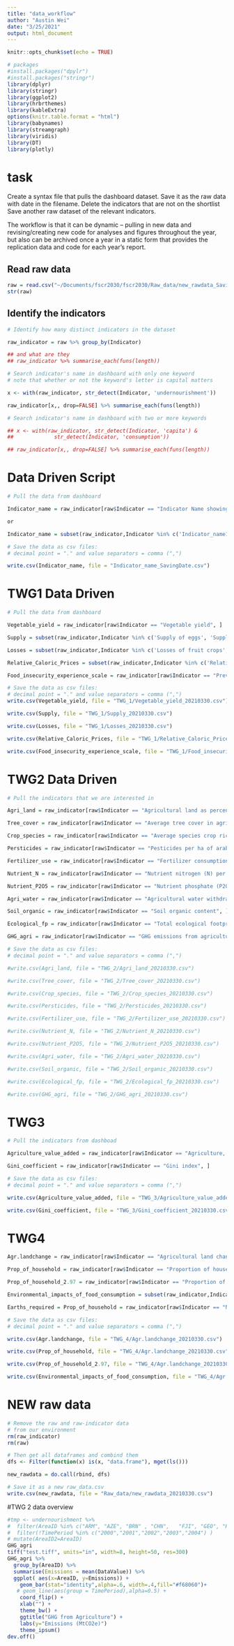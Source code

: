 ```yaml
---
title: "data_workflow"
author: "Austin Wei"
date: "3/25/2021"
output: html_document
---
```


```r
knitr::opts_chunk$set(echo = TRUE)
```


```r
# packages
#install.packages("dpylr")
#install.packages("stringr")
library(dplyr)
library(stringr)
library(ggplot2)
library(hrbrthemes)
library(kableExtra)
options(knitr.table.format = "html")
library(babynames)
library(streamgraph)
library(viridis)
library(DT)
library(plotly)
```

# task

Create a syntax file that pulls the dashboard dataset. 
Save it as the raw data with date in the filename. 
Delete the indicators that are not on the shortlist 
Save another raw dataset of the relevant indicators.

The workflow is that it can be dynamic – pulling in new data and revising/creating new code for analyses and figures throughout the year, but also can be archived once a year in a static form that provides the replication data and code for each year’s report.

## Read raw data
```r
raw = read.csv("~/Documents/fscr2030/fscr2030/Raw_data/new_rawdata_SavingDate.csv")
str(raw)
```

## Identify the indicators
```r
# Identify how many distinct indicators in the dataset

raw_indicator = raw %>% group_by(Indicator)

## and what are they
## raw_indicator %>% summarise_each(funs(length))

# Search indicator's name in dashboard with only one keyword
# note that whether or not the keyword's letter is capital matters

x <- with(raw_indicator, str_detect(Indicator, 'undernourishment')) 

raw_indicator[x,, drop=FALSE] %>% summarise_each(funs(length))

# Search indicator's name in dashboard with two or more keywords

## x <- with(raw_indicator, str_detect(Indicator, 'capita') &
##             str_detect(Indicator, 'consumption'))

## raw_indicator[x,, drop=FALSE] %>% summarise_each(funs(length))

```

# Data Driven Script
```r
# Pull the data from dashboard

Indicator_name = raw_indicator[raw$Indicator == "Indicator Name showing in the data", ]

or

Indicator_name = subset(raw_indicator,Indicator %in% c('Indicator_name1', 'Indicator_name2', 'Indicator_name3') )

# Save the data as csv files:
# decimal point = "." and value separators = comma (",")

write.csv(Indicator_name, file = "Indicator_name_SavingDate.csv")

```

# TWG1 Data Driven
```r
# Pull the data from dashboard

Vegetable_yield = raw_indicator[raw$Indicator == "Vegetable yield", ]

Supply = subset(raw_indicator,Indicator %in% c('Supply of eggs', 'Supply of fish', 'Supply of fruit', 'Supply of meat', 'Supply of milk', 'Supply of pulses', 'Supply of vegetables') )

Losses = subset(raw_indicator,Indicator %in% c('Losses of fruit crops', 'Losses of pulse crops', 'Losses of vegetable crops') )

Relative_Caloric_Prices = subset(raw_indicator,Indicator %in% c('Relative caloric price (RCP) of Fats and oils', 'Relative caloric price (RCP) of Salty snacks', 'Relative caloric price (RCP) of Pulses', 'Relative caloric price (RCP) of Eggs', 'Relative caloric price (RCP) of Fish', 'Relative caloric price (RCP) of green leafy vegetables','Relative caloric price (RCP) of Milk', 'Relative caloric price (RCP) of Vitamin A rich fruits','Relative caloric price (RCP) of Soft drinks','Relative caloric price (RCP) of White meat') )

Food_insecurity_experience_scale = raw_indicator[raw$Indicator == "Prevalence of moderate or severe food insecurity", ]

# Save the data as csv files:
# decimal point = "." and value separators = comma (",")
write.csv(Vegetable_yield, file = "TWG_1/Vegetable_yield_20210330.csv")

write.csv(Supply, file = "TWG_1/Supply_20210330.csv")

write.csv(Losses, file = "TWG_1/Losses_20210330.csv")

write.csv(Relative_Caloric_Prices, file = "TWG_1/Relative_Caloric_Prices_20210330.csv")

write.csv(Food_insecurity_experience_scale, file = "TWG_1/Food_insecurity_experience_scale_20210330.csv")
```




# TWG2 Data Driven
```r
# Pull the indicators that we are interested in

Agri_land = raw_indicator[raw$Indicator == "Agricultural land as percentage of country land area", ]

Tree_cover = raw_indicator[raw$Indicator == "Average tree cover in agricultural land", ]

Crop_species = raw_indicator[raw$Indicator == "Average species crop richness", ]

Persticides = raw_indicator[raw$Indicator == "Pesticides per ha of arable land", ]

Fertilizer_use = raw_indicator[raw$Indicator == "Fertilizer consumption", ]

Nutrient_N = raw_indicator[raw$Indicator == "Nutrient nitrogen (N) per ha of arable land", ]

Nutrient_P2O5 = raw_indicator[raw$Indicator == "Nutrient phosphate (P2O5) per ha of arable land", ]

Agri_water = raw_indicator[raw$Indicator == "Agricultural water withdrawal as percentage of total renewable water resources", ]

Soil_organic = raw_indicator[raw$Indicator == "Soil organic content", ]

Ecological_fp = raw_indicator[raw$Indicator == "Total ecological footprint of production (higher = worst)", ]

GHG_agri = raw_indicator[raw$Indicator == "GHG emissions from agriculture", ]

# Save the data as csv files:
# decimal point = "." and value separators = comma (",")

#write.csv(Agri_land, file = "TWG_2/Agri_land_20210330.csv")

#write.csv(Tree_cover, file = "TWG_2/Tree_cover_20210330.csv")

#write.csv(Crop_species, file = "TWG_2/Crop_species_20210330.csv")

#write.csv(Persticides, file = "TWG_2/Persticides_20210330.csv")

#write.csv(Fertilizer_use, file = "TWG_2/Fertilizer_use_20210330.csv")

#write.csv(Nutrient_N, file = "TWG_2/Nutrient_N_20210330.csv")

#write.csv(Nutrient_P2O5, file = "TWG_2/Nutrient_P2O5_20210330.csv")

#write.csv(Agri_water, file = "TWG_2/Agri_water_20210330.csv")

#write.csv(Soil_organic, file = "TWG_2/Soil_organic_20210330.csv")

#write.csv(Ecological_fp, file = "TWG_2/Ecological_fp_20210330.csv")

#write.csv(GHG_agri, file = "TWG_2/GHG_agri_20210330.csv")
```

# TWG3
```r
# Pull the indicators from dashboad

Agriculture_value_added = raw_indicator[raw$Indicator == "Agriculture, forestry, and fishing, value added per worker", ]

Gini_coefficient = raw_indicator[raw$Indicator == "Gini index", ]

# Save the data as csv files:
# decimal point = "." and value separators = comma (",")

write.csv(Agriculture_value_added, file = "TWG_3/Agriculture_value_added_20210330.csv")

write.csv(Gini_coefficient, file = "TWG_3/Gini_coefficient_20210330.csv")
```

# TWG4
```r
Agr.landchange = raw_indicator[raw$Indicator == "Agricultural land change during the last 10 years", ]

Prop_of_household = raw_indicator[raw$Indicator == "Proportion of household consumption spent on food and beverages", ]

Prop_of_household_2.97 = raw_indicator[raw$Indicator == "Proportion of household consumption spent on food and beverages (households consuming less than $2.97 per person a day)", ]

Environmental_impacts_of_food_consumption = subset(raw_indicator,Indicator %in% c('Per capita biodiversity impact of food consumption', 'Per capita GHG emissions of food consumption', 'Per capita eutrophication of food consumption', 'Per capita water use linked to food consumption') )

Earths_required	= Prop_of_household = raw_indicator[raw$Indicator == "Number of Earths required", ]

# Save the data as csv files:
# decimal point = "." and value separators = comma (",")

write.csv(Agr.landchange, file = "TWG_4/Agr.landchange_20210330.csv")

write.csv(Prop_of_household, file = "TWG_4/Agr.landchange_20210330.csv")

write.csv(Prop_of_household_2.97, file = "TWG_4/Agr.landchange_20210330.csv")

write.csv(Environmental_impacts_of_food_consumption, file = "TWG_4/Agr.landchange_20210330.csv")

```

# NEW raw data
```r
# Remove the raw and raw-indicator data
# from our environment
rm(raw_indicator)
rm(raw)

# Then get all dataframes and combind them
dfs <- Filter(function(x) is(x, "data.frame"), mget(ls()))

new_rawdata = do.call(rbind, dfs)

# Save it as a new raw_data.csv
write.csv(new_rawdata, file = "Raw_data/new_rawdata_20210330.csv")

```

#TWG 2 data overview
```r
#tmp <- undernourishment %>%
#  filter(AreaID %in% c("ARM", "AZE", "BRN" , "CHN",   "FJI", "GEO", "HKG", "IDN", "KAZ"))
#  filter(!TimePeriod %in% c("2000","2001","2002","2003","2004") )
# mutate(AreaID2=AreaID)
GHG_agri
tiff("test.tiff", units="in", width=8, height=50, res=300)
GHG_agri %>%
  group_by(AreaID) %>% 
  summarise(Emissions = mean(DataValue)) %>%
  ggplot( aes(x=AreaID, y=Emissions)) +
    geom_bar(stat="identity",alpha=.6, width=.4,fill="#f68060")+
   # geom_line(aes(group = TimePeriod),alpha=0.5) +
    coord_flip() +
    xlab("") +
    theme_bw() +
    ggtitle("GHG from Agriculture") +
    labs(y="Emissions (MtCO2e)")
    theme_ipsum()
dev.off()


```






